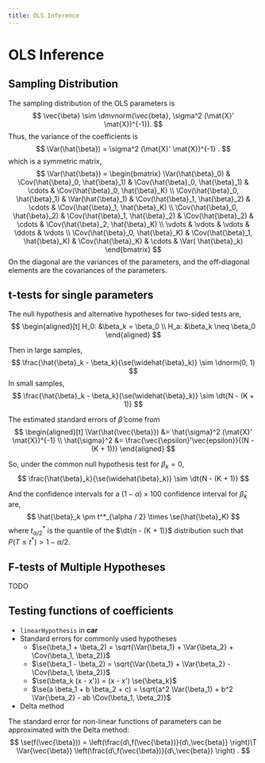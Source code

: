```yaml
---
title: OLS Inference
---
```


# OLS Inference

## Sampling Distribution 

The sampling distribution of the OLS parameters is
$$
\vec{\beta} \sim \dmvnorm(\vec{beta}, \sigma^2 (\mat{X}' \mat{X})^{-1}).
$$
Thus, the variance of the coefficients is
$$
\Var(\hat{\beta}) = \sigma^2 (\mat{X}' \mat{X})^{-1} .
$$
which is a symmetric matrix,
$$
\Var(\hat{\beta}) =
\begin{bmatrix}
\Var(\hat{\beta}_0) & \Cov(\hat{\beta}_0, \hat{\beta}_1) & \Cov(\hat{\beta}_0, \hat{\beta}_1) & \cdots & \Cov(\hat{\beta}_0, \hat{\beta}_K) \\
\Cov(\hat{\beta}_0, \hat{\beta}_1) & \Var(\hat{\beta}_1) & \Cov(\hat{\beta}_1, \hat{\beta}_2) & \cdots & \Cov(\hat{\beta}_1, \hat{\beta}_K) \\
\Cov(\hat{\beta}_0, \hat{\beta}_2) & \Cov(\hat{\beta}_1, \hat{\beta}_2) & \Cov(\hat{\beta}_2) & \cdots & \Cov(\hat{\beta}_2, \hat{\beta}_K) \\
\vdots & \vdots & \vdots & \ddots & \vdots \\
\Cov(\hat{\beta}_0, \hat{\beta}_K) & \Cov(\hat{\beta}_1, \hat{\beta}_K) & \Cov(\hat{\beta}_K) & \cdots & \Var( \hat{\beta}_k)
\end{bmatrix}
$$
On the diagonal are the variances of the parameters, and the off-diagonal elements are the covariances of the parameters.


## t-tests for single parameters

The null hypothesis and alternative hypotheses for two-sided tests are,
$$
\begin{aligned}[t]
H_0: &\beta_k = \beta_0 \\
H_a: &\beta_k \neq \beta_0
\end{aligned}
$$

Then in large samples,
$$
\frac{\hat{\beta}_k - \beta_k}{\se(\widehat{\beta}_k)} \sim \dnorm(0, 1)
$$
In small samples,
$$
\frac{\hat{\beta}_k - \beta_k}{\se(\widehat{\beta}_k)} \sim \dt{N - (K + 1)}
$$


The estimated standard errors of $\hat{\beta}$ come from
$$
\begin{aligned}[t]
\Var(\hat{\vec{\beta}}) &= \hat{\sigma}^2 (\mat{X}' \mat{X})^{-1} \\
\hat{\sigma}^2 &= \frac{\vec{\epsilon}'\vec{epsilon}}{(N - (K + 1))}
\end{aligned}
$$

So, under the common null hypothesis test for $\beta_k = 0$,
$$
\frac{\hat{\beta}_k}{\se(\widehat{\beta}_k)} \sim \dt{N - (K + 1)}
$$

And the confidence intervals for a $(1 - \alpha) \times 100$ confidence interval for  $\hat{\beta}_k$ are,
$$
\hat{\beta}_k \pm t^*_{\alpha / 2} \times \se(\hat{\beta}_K)
$$
where $t^*_{\alpha / 2}$ is the quantile of the $\dt{n - (K + 1)}$ distribution such that $P(T \leq t^*) > 1 - \alpha / 2$.


## F-tests of Multiple Hypotheses

TODO

## Testing functions of coefficients

- `linearHypothesis` in **car**
- Standard errors for commonly used hypotheses
  - $\se(\beta_1 + \beta_2) = \sqrt{\Var{\beta_1} + \Var{\beta_2} + \Cov(\beta_1, \beta_2)}$
  - $\se(\beta_1 - \beta_2) = \sqrt{\Var{\beta_1} + \Var{\beta_2} - \Cov(\beta_1, \beta_2)}$
  - $\se(\beta_k (x - x')) = (x - x') \se{\beta_k}$
  - $\se(a \beta_1 + b \beta_2 + c) = \sqrt{a^2 \Var{\beta_1} + b^2 \Var{\beta_2} - ab \Cov(\beta_1, \beta_2)}$
- Delta method


The standard error for non-linear functions of parameters can be approximated with the Delta method:
$$
\se(f(\vec{\beta})) = 
\left(\frac{d\,f(\vec{\beta})}{d\,\vec{beta}} \right)\T
\Var{\vec{\beta}}
\left(\frac{d\,f(\vec{\beta})}{d\,\vec{beta}} \right) .
$$
